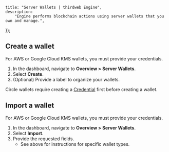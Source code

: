 
	title: "Server Wallets | thirdweb Engine",
	description:
		"Engine performs blockchain actions using server wallets that you own and manage.",
});

## Create a wallet

For AWS or Google Cloud KMS wallets, you must provide your credentials.

1. In the dashboard, navigate to **Overview > Server Wallets**.
1. Select **Create**.
1. (Optional) Provide a label to organize your wallets.

Circle wallets require creating a [Credential](/engine/features/wallet-credentials) first before creating a wallet.

## Import a wallet

For AWS or Google Cloud KMS wallets, you must provide your credentials.

1. In the dashboard, navigate to **Overview > Server Wallets**.
1. Select **Import**.
1. Provide the requested fields.
   - See above for instructions for specific wallet types.

